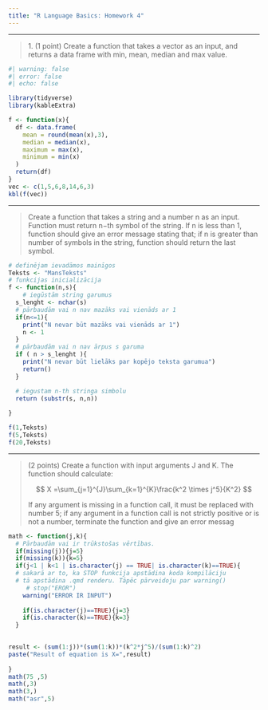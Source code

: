 ```yaml
---
title: "R Language Basics: Homework 4"
---
```


------------------------------------------------------------------------

> 1\. (1 point) Create a function that takes a vector as an input, and returns a data frame with min, mean, median and max value.

```r
#| warning: false
#| error: false
#| echo: false

library(tidyverse)
library(kableExtra)

```

```r
f <- function(x){
  df <- data.frame(
    mean = round(mean(x),3),
    median = median(x),
    maximum = max(x),
    minimum = min(x)
  )
  return(df)
}
vec <- c(1,5,6,8,14,6,3)
kbl(f(vec))
```

------------------------------------------------------------------------

> Create a function that takes a string and a number n as an input. Function must return n−th symbol of the string. If n is less than 1, function should give an error message stating that; if n is greater than number of symbols in the string, function should return the last symbol.

```r
# definējam ievadāmos mainīgos
Teksts <- "MansTeksts"
# funkcijas inicializācija
f <- function(n,s){
    # iegūstām string garumus
  s_lenght <- nchar(s)
  # pārbaudām vai n nav mazāks vai vienāds ar 1
  if(n<=1){
    print("N nevar būt mazāks vai vienāds ar 1")
    n <- 1
  }
  # pārbaudām vai n nav ārpus s garuma
  if ( n > s_lenght ){
    print("N nevar būt lielāks par kopējo teksta garumua")
    return()
  }

  # iegustam n-th stringa simbolu
  return (substr(s, n,n))
  
}

f(1,Teksts)
f(5,Teksts)
f(20,Teksts)


```

------------------------------------------------------------------------

> (2 points) Create a function with input arguments J and K. The function should calculate:
>
> $$ X =\sum_{j=1}^{J}\sum_{k=1}^{K}\frac{k^2 \times j^5}{K^2} $$
>
> If any argument is missing in a function call, it must be replaced with number 5; if any
> argument in a function call is not strictly positive or is not a number, terminate the function
> and give an error messag

```r
math <- function(j,k){
  # Pārbaudām vai ir trūkstošas vērtības.
  if(missing(j)){j=5}
  if(missing(k)){k=5}
  if(j<1 | k<1 | is.character(j) == TRUE| is.character(k)==TRUE){
  # sakarā ar to, ka STOP funkcija apstādina koda kompilāciju
  # tā apstādina .qmd renderu. Tāpēc pārveidoju par warning()
     # stop("EROR")
    warning("ERROR IR INPUT")
    
    if(is.character(j)==TRUE){j=3}
    if(is.character(k)==TRUE){k=3}
  }

  
result <- (sum(1:j))*(sum(1:k))*(k^2*j^5)/(sum(1:k)^2)
paste("Result of equation is X=",result)  
  
}
math(75 ,5)  
math(,3)
math(3,)
math("asr",5)

```
